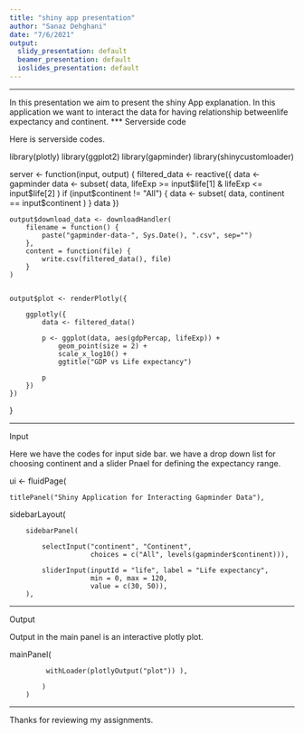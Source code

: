 ---
title: "shiny app presentation"
author: "Sanaz Dehghani"
date: "7/6/2021"
output:
  slidy_presentation: default
  beamer_presentation: default
  ioslides_presentation: default
---
***
In this presentation we aim to present the shiny App explanation.
In this application we want to interact the data for having relationship betweenlife expectancy and continent.
***
Serverside code

Here is serverside codes.


library(plotly)
library(ggplot2)
library(gapminder)
library(shinycustomloader)

server <- function(input, output) {
    filtered_data <- reactive({
        data <- gapminder
        data <- subset(
            data,
            lifeExp >= input$life[1] & lifeExp <= input$life[2]
        )
        if (input$continent != "All") {
            data <- subset(
                data,
                continent == input$continent
            )
        }
        data
    })
    
    
    output$download_data <- downloadHandler(
        filename = function() {
            paste("gapminder-data-", Sys.Date(), ".csv", sep="")
        },
        content = function(file) {
            write.csv(filtered_data(), file)
        }
    )
    
    
    output$plot <- renderPlotly({
        
        ggplotly({
            data <- filtered_data()
            
            p <- ggplot(data, aes(gdpPercap, lifeExp)) +
                geom_point(size = 2) +
                scale_x_log10() +
                ggtitle("GDP vs Life expectancy")
              
            p
        })
    })
}

***

Input

Here we have the codes for input side bar. we have a drop down list for choosing continent and a slider Pnael for defining the expectancy range.



ui <- fluidPage(
    
    titlePanel("Shiny Application for Interacting Gapminder Data"),
    
 sidebarLayout(
        
        sidebarPanel(
            
            selectInput("continent", "Continent",
                        choices = c("All", levels(gapminder$continent))),
        
            sliderInput(inputId = "life", label = "Life expectancy",
                        min = 0, max = 120,
                        value = c(30, 50)),
        ),
 ***       

Output

Output in the main panel is an interactive plotly plot.

 mainPanel(
            
             withLoader(plotlyOutput("plot")) ),
                        
            )
        )
***

 Thanks for reviewing my assignments.